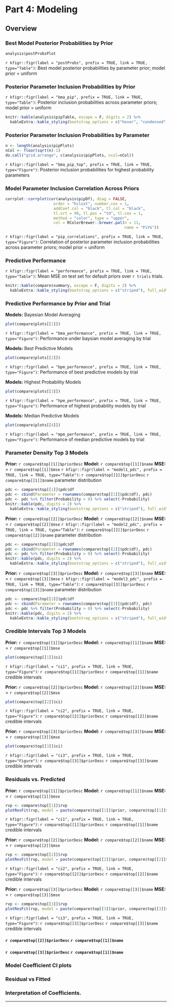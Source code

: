 # Part 4: Modeling

## Overview 
### Best Model Posterior Probabilities by Prior
```r
analysis$postProbsPlot
```
`r kfigr::figr(label = "postProbs", prefix = TRUE, link = TRUE, type="Table")`: Best model posterior probabilities by parameter prior; model prior = uniform

### Posterior Parameter Inclusion Probabilities by Prior
`r kfigr::figr(label = "bma_pip", prefix = TRUE, link = TRUE, type="Table")`: Posterior inclusion probabilities across parameter priors; model prior = uniform
```r
knitr::kable(analysis$pipTable, escape = F, digits = 2) %>%
  kableExtra::kable_styling(bootstrap_options = c("hover", "condensed", "responsive"), full_width = T, position = "center")
```


### Posterior Parameter Inclusion Probabilities by Parameter
```r
n <- length(analysis$pipPlots)
nCol <- floor(sqrt(n)-1)
do.call("grid.arrange", c(analysis$pipPlots, ncol=nCol))
```
`r kfigr::figr(label = "bma_pip_top", prefix = TRUE, link = TRUE, type="Figure")`: Posterior inclusion probabilities for highest probability parameters

### Model Parameter Inclusion Correlation Across Priors
```r
corrplot::corrplot(cor(analysis$pipDf), diag = FALSE,
                     order = "hclust", number.cex = 1,
                     addCoef.col = "black", tl.col = "black",
                     tl.srt = 90, tl.pos = "td", tl.cex = 1,
                     method = "color", type = "upper",
                     col = RColorBrewer::brewer.pal(n = 11,
                                                    name = "PiYG"))
```
`r kfigr::figr(label = "pip_correlations", prefix = TRUE, link = TRUE, type="Figure")`: Correlation of posterior parameter inclusion probabilities across parameter priors; model prior = uniform

### Predictive Performance
`r kfigr::figr(label = "performance", prefix = TRUE, link = TRUE, type="Table")`: Mean MSE on test set for default priors over `r trials` trials.
```r
knitr::kable(compare$summary, escape = F, digits = 2) %>%
  kableExtra::kable_styling(bootstrap_options = c("striped"), full_width = T, position = "center")
```

### Predictive Performance by Prior and Trial
**Models:** Bayesian Model Averaging
```r
plot(compare$plots[[1]])
```
`r kfigr::figr(label = "bma_performance", prefix = TRUE, link = TRUE, type="Figure")`: Performance under baysian model averaging by trial

**Models:** Best Predictive Models
```r
plot(compare$plots[[2]])
```
`r kfigr::figr(label = "bpm_performance", prefix = TRUE, link = TRUE, type="Figure")`: Performance of best predictive models by trial

**Models:** Highest Probability Models
```r
plot(compare$plots[[3]])
```
`r kfigr::figr(label = "hpm_performance", prefix = TRUE, link = TRUE, type="Figure")`: Performance of highest probability models by trial

**Models:** Median Predictive Models
```r
plot(compare$plots[[4]])
```
`r kfigr::figr(label = "mpm_performance", prefix = TRUE, link = TRUE, type="Figure")`: Performance of median predictive models by trial



### Parameter Density Top 3 Models
**Prior:** `r compare$top[[1]]$priorDesc` **Model:** `r compare$top[[1]]$name` **MSE:** = `r compare$top[[1]]$mse`
`r kfigr::figr(label = "model1_pdc", prefix = TRUE, link = TRUE, type="Table")`: `r compare$top[[1]]$priorDesc` `r compare$top[[1]]$name` parameter distribution
```r
pdc <- compare$top[[1]]$pdc$df
pdc <- cbind(Parameter = rownames(compare$top[[1]]$pdc$df), pdc)
pdc <- pdc %>% filter(Probability > 0) %>% select(-Probability)
knitr::kable(pdc, digits = 2) %>%
  kableExtra::kable_styling(bootstrap_options = c("striped"), full_width = T, position = "center")
```

**Prior:** `r compare$top[[2]]$priorDesc` **Model:** `r compare$top[[2]]$name` **MSE:** = `r compare$top[[2]]$mse`
`r kfigr::figr(label = "model2_pdc", prefix = TRUE, link = TRUE, type="Table")`: `r compare$top[[2]]$priorDesc` `r compare$top[[2]]$name` parameter distribution
```r
pdc <- compare$top[[2]]$pdc$df
pdc <- cbind(Parameter = rownames(compare$top[[2]]$pdc$df), pdc)
pdc <- pdc %>% filter(Probability > 0) %>% select(-Probability)
knitr::kable(pdc, digits = 2) %>%
  kableExtra::kable_styling(bootstrap_options = c("striped"), full_width = T, position = "center")
```

**Prior:** `r compare$top[[3]]$priorDesc` **Model:** `r compare$top[[3]]$name` **MSE:** = `r compare$top[[3]]$mse`
`r kfigr::figr(label = "model3_pdc", prefix = TRUE, link = TRUE, type="Table")`: `r compare$top[[3]]$priorDesc` `r compare$top[[3]]$name` parameter distribution
```r
pdc <- compare$top[[3]]$pdc$df
pdc <- cbind(Parameter = rownames(compare$top[[3]]$pdc$df), pdc)
pdc <- pdc %>% filter(Probability > 0) %>% select(-Probability)
knitr::kable(pdc, digits = 2) %>%
  kableExtra::kable_styling(bootstrap_options = c("striped"), full_width = T, position = "center")
```


### Credible Intervals Top 3 Models
**Prior:** `r compare$top[[1]]$priorDesc` **Model:** `r compare$top[[1]]$name` **MSE:** = `r compare$top[[1]]$mse`
```r
plot(compare$top[[1]]$ci)
```
`r kfigr::figr(label = "ci1", prefix = TRUE, link = TRUE, type="Figure")`: `r compare$top[[1]]$priorDesc` `r compare$top[[1]]$name` credible intervals

**Prior:** `r compare$top[[2]]$priorDesc` **Model:** `r compare$top[[2]]$name` **MSE:** = `r compare$top[[2]]$mse`
```r
plot(compare$top[[2]]$ci)
```
`r kfigr::figr(label = "ci2", prefix = TRUE, link = TRUE, type="Figure")`: `r compare$top[[2]]$priorDesc` `r compare$top[[2]]$name` credible intervals

**Prior:** `r compare$top[[3]]$priorDesc` **Model:** `r compare$top[[3]]$name` **MSE:** = `r compare$top[[3]]$mse`
```r
plot(compare$top[[3]]$ci)
```
`r kfigr::figr(label = "ci3", prefix = TRUE, link = TRUE, type="Figure")`: `r compare$top[[3]]$priorDesc` `r compare$top[[3]]$name` credible intervals

### Residuals vs. Predicted 
**Prior:** `r compare$top[[1]]$priorDesc` **Model:** `r compare$top[[1]]$name` **MSE:** = `r compare$top[[1]]$mse`
```r
rvp <- compare$top[[1]]$rvp
plotResFit(rvp, model = paste(compare$top[[1]]$prior, compare$top[[1]]$name))
```
`r kfigr::figr(label = "ci1", prefix = TRUE, link = TRUE, type="Figure")`: `r compare$top[[1]]$priorDesc` `r compare$top[[1]]$name` credible intervals

**Prior:** `r compare$top[[2]]$priorDesc` **Model:** `r compare$top[[2]]$name` **MSE:** = `r compare$top[[2]]$mse`
```r
rvp <- compare$top[[2]]$rvp
plotResFit(rvp, model = paste(compare$top[[2]]$prior, compare$top[[2]]$name))
```
`r kfigr::figr(label = "ci2", prefix = TRUE, link = TRUE, type="Figure")`: `r compare$top[[2]]$priorDesc` `r compare$top[[2]]$name` credible intervals

**Prior:** `r compare$top[[3]]$priorDesc` **Model:** `r compare$top[[3]]$name` **MSE:** = `r compare$top[[3]]$mse`
```r
rvp <- compare$top[[3]]$rvp
plotResFit(rvp, model = paste(compare$top[[3]]$prior, compare$top[[3]]$name))
```
`r kfigr::figr(label = "ci3", prefix = TRUE, link = TRUE, type="Figure")`: `r compare$top[[3]]$priorDesc` `r compare$top[[3]]$name` credible intervals



#### `r compare$top[[2]]$priorDesc` `r compare$top[[1]]$name`

#### `r compare$top[[3]]$priorDesc` `r compare$top[[1]]$name`
### Model Coefficient CI plots
### Residual vs Fitted
### Interpretation of Coefficients.

* * *
